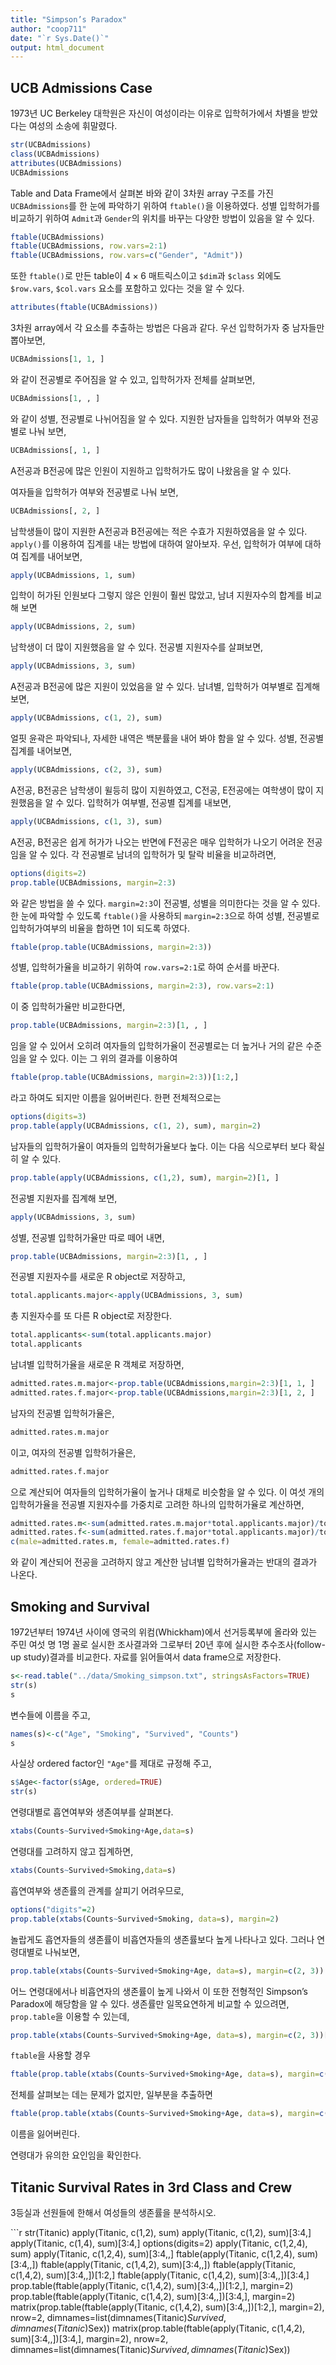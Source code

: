 ```yaml
---
title: "Simpson’s Paradox"
author: "coop711"
date: "`r Sys.Date()`"
output: html_document
---
```


## UCB Admissions Case

1973년 UC Berkeley 대학원은 자신이 여성이라는 이유로 입학허가에서 차별을 받았다는 여성의 소송에 휘말렸다. 

```r
str(UCBAdmissions)
class(UCBAdmissions)
attributes(UCBAdmissions)
UCBAdmissions
```

Table and Data Frame에서 살펴본 바와 같이 3차원 array 구조를 가진 `UCBAdmissions`를 한 눈에 파악하기 위하여 `ftable()`을 이용하였다. 성별 입학허가를 비교하기 위하여 `Admit`과 `Gender`의 위치를 바꾸는 다양한 방법이 있음을 알 수 있다. 

```r
ftable(UCBAdmissions)
ftable(UCBAdmissions, row.vars=2:1)
ftable(UCBAdmissions, row.vars=c("Gender", "Admit"))
```
또한 `ftable()`로 만든 table이 $4\times6$ 매트릭스이고 `$dim`과 `$class` 외에도 `$row.vars`, `$col.vars` 요소를 포함하고 있다는 것을 알 수 있다.

```r
attributes(ftable(UCBAdmissions))
```

3차원 array에서 각 요소를 추출하는 방법은 다음과 같다. 우선 입학허가자 중 남자들만 뽑아보면,

```r
UCBAdmissions[1, 1, ]
```

와 같이 전공별로 주어짐을 알 수 있고, 입학허가자 전체를 살펴보면,  

```r
UCBAdmissions[1, , ]
```

와 같이 성별, 전공별로 나뉘어짐을 알 수 있다. 지원한 남자들을 입학허가 여부와 전공별로 나눠 보면,

```r
UCBAdmissions[, 1, ]
```
A전공과 B전공에 많은 인원이 지원하고 입학허가도 많이 나왔음을 알 수 있다.

여자들을 입학허가 여부와 전공별로 나눠 보면,

```r
UCBAdmissions[, 2, ]
```
남학생들이 많이 지원한 A전공과 B전공에는 적은 수효가 지원하였음을 알 수 있다. `apply()`를 이용하여 집계를 내는 방법에 대하여 알아보자. 우선, 입학허가 여부에 대하여 집계를 내어보면,

```r
apply(UCBAdmissions, 1, sum)
```

입학이 허가된 인원보다 그렇지 않은 인원이 훨씬 많았고, 남녀 지원자수의 합계를 비교해 보면

```r
apply(UCBAdmissions, 2, sum)
```

남학생이 더 많이 지원했음을 알 수 있다. 전공별 지원자수를 살펴보면,

```r
apply(UCBAdmissions, 3, sum)
```

A전공과 B전공에 많은 지원이 있었음을 알 수 있다. 남녀별, 입학허가 여부별로 집계해 보면, 

```r
apply(UCBAdmissions, c(1, 2), sum)
```

얼핏 윤곽은 파악되나, 자세한 내역은 백분률을 내어 봐야 함을 알 수 있다. 성별, 전공별 집계를 내어보면, 

```r
apply(UCBAdmissions, c(2, 3), sum)
```

A전공, B전공은 남학생이 윌등히 많이 지원하였고, C전공, E전공에는 여학생이 많이 지원했음을 알 수 있다.  입학허가 여부별, 전공별 집계를 내보면,

```r
apply(UCBAdmissions, c(1, 3), sum)
```

A전공, B전공은 쉽게 허가가 나오는 반면에 F전공은 매우 입학허가 나오기 어려운 전공임을 알 수 있다. 각 전공별로 남녀의 입학허가 및 탈락 비율을 비교하려면,

```r
options(digits=2)
prop.table(UCBAdmissions, margin=2:3)
```

와 같은 방법을 쓸 수 있다. `margin=2:3`이 전공별, 성별을 의미한다는 것을 알 수 있다. 한 눈에 파악할 수 있도록 `ftable()`을 사용하되 `margin=2:3`으로 하여 성별, 전공별로 입학허가여부의 비율을 합하면 1이 되도록 하였다.

```r
ftable(prop.table(UCBAdmissions, margin=2:3))
```

성별, 입학허가율을 비교하기 위하여 `row.vars=2:1`로 하여 순서를 바꾼다.

```r
ftable(prop.table(UCBAdmissions, margin=2:3), row.vars=2:1)
```

이 중 입학허가율만 비교한다면,

```r
prop.table(UCBAdmissions, margin=2:3)[1, , ]
```

임을 알 수 있어서 오히려 여자들의 입학허가율이 전공별로는 더 높거나 거의 같은 수준임을 알 수 있다. 이는 그 위의 결과를 이용하여

```r
ftable(prop.table(UCBAdmissions, margin=2:3))[1:2,]
```

라고 하여도 되지만 이름을 잃어버린다. 한편 전체적으로는 

```r
options(digits=3)
prop.table(apply(UCBAdmissions, c(1, 2), sum), margin=2)
```

남자들의 입학허가율이 여자들의 입학허가율보다 높다. 이는 다음 식으로부터 보다 확실히 알 수 있다. 

```r
prop.table(apply(UCBAdmissions, c(1,2), sum), margin=2)[1, ]
```

전공별 지원자를 집계해 보면,

```r
apply(UCBAdmissions, 3, sum)
```

성별, 전공별 입학허가율만 따로 떼어 내면,

```r
prop.table(UCBAdmissions, margin=2:3)[1, , ]
```

전공별 지원자수를 새로운 R object로 저장하고,

```r
total.applicants.major<-apply(UCBAdmissions, 3, sum)
```

총 지원자수를 또 다른 R object로 저장한다.

```r
total.applicants<-sum(total.applicants.major)
total.applicants
```

남녀별 입학허가율을 새로운 R 객체로 저장하면, 

```r
admitted.rates.m.major<-prop.table(UCBAdmissions,margin=2:3)[1, 1, ]
admitted.rates.f.major<-prop.table(UCBAdmissions,margin=2:3)[1, 2, ]
```

남자의 전공별 입학허가율은,

```r
admitted.rates.m.major
```

이고, 여자의 전공별 입학허가율은,

```r
admitted.rates.f.major
```

으로 계산되어 여자들의 입학허가율이 높거나 대체로 비슷함을 알 수 있다. 이 여섯 개의 입학허가율을 전공별 지원자수를 가중치로 고려한 하나의 입학허가율로 계산하면,

```r
admitted.rates.m<-sum(admitted.rates.m.major*total.applicants.major)/total.applicants
admitted.rates.f<-sum(admitted.rates.f.major*total.applicants.major)/total.applicants
c(male=admitted.rates.m, female=admitted.rates.f)
```

와 같이 계산되어 전공을 고려하지 않고 계산한 남녀별 입학허가율과는 반대의 결과가 나온다.


## Smoking and Survival


1972년부터 1974년 사이에 영국의 위컴(Whickham)에서 선거등록부에 올라와 있는 주민 여섯 명 1명 꼴로 실시한 조사결과와 그로부터 20년 후에 실시한 추수조사(follow-up study)결과를 비교한다. 자료를 읽어들여서 data frame으로 저장한다. 

```r
s<-read.table("../data/Smoking_simpson.txt", stringsAsFactors=TRUE)
str(s)
s
```

변수들에 이름을 주고,

```r
names(s)<-c("Age", "Smoking", "Survived", "Counts")
s
```

사실상 ordered factor인 `"Age"`를 제대로 규정해 주고,

```r
s$Age<-factor(s$Age, ordered=TRUE)
str(s)
```

연령대별로 흡연여부와 생존여부를 살펴본다.

```r
xtabs(Counts~Survived+Smoking+Age,data=s)
```

연령대를 고려하지 않고 집계하면,

```r
xtabs(Counts~Survived+Smoking,data=s)
```

흡연여부와 생존률의 관계를 살피기 어려우므로,

```r
options("digits"=2)
prop.table(xtabs(Counts~Survived+Smoking, data=s), margin=2)
```

놀랍게도 흡연자들의 생존률이 비흡연자들의 생존률보다 높게 나타나고 있다. 그러나 연령대별로 나눠보면,

```r
prop.table(xtabs(Counts~Survived+Smoking+Age, data=s), margin=c(2, 3))
```

어느 연령대에서나 비흡연자의 생존률이 높게 나와서 이 또한 전형적인 Simpson's Paradox에 해당함을 알 수 있다. 생존률만 일목요연하게 비교할 수 있으려면, `prop.table`을 이용할 수 있는데,

```r
prop.table(xtabs(Counts~Survived+Smoking+Age, data=s), margin=c(2, 3))[2, , ]
```

`ftable`을 사용할 경우

```r
ftable(prop.table(xtabs(Counts~Survived+Smoking+Age, data=s), margin=c(2, 3)))
```

전체를 살펴보는 데는 문제가 없지만, 일부분을 추출하면

```r
ftable(prop.table(xtabs(Counts~Survived+Smoking+Age, data=s), margin=c(2, 3)))[1:2, ]
```

이름을 잃어버린다. 

연령대가 유의한 요인임을 확인한다.

## Titanic Survival Rates in 3rd Class and Crew

3등실과 선원들에 한해서 여성들의 생존률을 분석하시오. 

```r
str(Titanic)
apply(Titanic, c(1,2), sum)
apply(Titanic, c(1,2), sum)[3:4,]
apply(Titanic, c(1,4), sum)[3:4,]
options(digits=2)
apply(Titanic, c(1,2,4), sum)
apply(Titanic, c(1,2,4), sum)[3:4,,]
ftable(apply(Titanic, c(1,2,4), sum)[3:4,,])
ftable(apply(Titanic, c(1,4,2), sum)[3:4,,])
ftable(apply(Titanic, c(1,4,2), sum)[3:4,,])[1:2,]
ftable(apply(Titanic, c(1,4,2), sum)[3:4,,])[3:4,]
prop.table(ftable(apply(Titanic, c(1,4,2), sum)[3:4,,])[1:2,], margin=2)
prop.table(ftable(apply(Titanic, c(1,4,2), sum)[3:4,,])[3:4,], margin=2)
matrix(prop.table(ftable(apply(Titanic, c(1,4,2), sum)[3:4,,])[1:2,], margin=2), nrow=2,  dimnames=list(dimnames(Titanic)$Survived, dimnames(Titanic)$Sex))
matrix(prop.table(ftable(apply(Titanic, c(1,4,2), sum)[3:4,,])[3:4,], margin=2), nrow=2,  dimnames=list(dimnames(Titanic)$Survived, dimnames(Titanic)$Sex))














